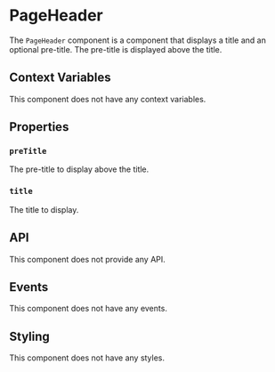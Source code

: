 
# PageHeader

The `PageHeader` component is a component that displays a title and an optional pre-title. The pre-title is displayed above the title.

## Context Variables

This component does not have any context variables.

## Properties

### `preTitle`

The pre-title to display above the title.

### `title`

The title to display.

## API

This component does not provide any API.

## Events

This component does not have any events.

## Styling

This component does not have any styles.
